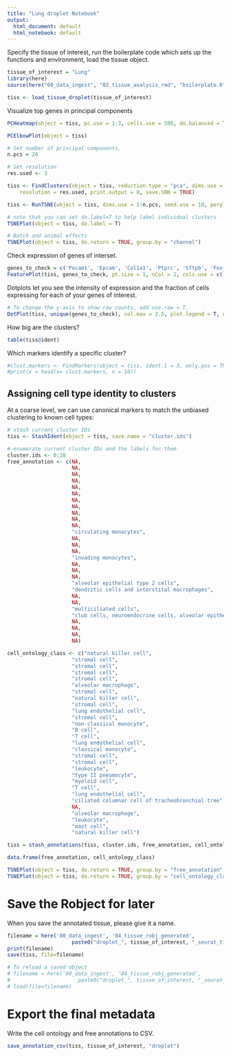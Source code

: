 ```yaml
---
title: "Lung droplet Notebook"
output:
  html_document: default
  html_notebook: default
---
```


Specify the tissue of interest, run the boilerplate code which sets up the functions and environment, load the tissue object.

```r
tissue_of_interest = "Lung"
library(here)
source(here("00_data_ingest", "02_tissue_analysis_rmd", "boilerplate.R"))

tiss <- load_tissue_droplet(tissue_of_interest)
```

Visualize top genes in principal components

```r
PCHeatmap(object = tiss, pc.use = 1:3, cells.use = 500, do.balanced = TRUE, label.columns = FALSE, num.genes = 8)
```

```r
PCElbowPlot(object = tiss)
```

```r
# Set number of principal components. 
n.pcs = 20
```

```r
# Set resolution 
res.used <- 3

tiss <- FindClusters(object = tiss, reduction.type = "pca", dims.use = 1:n.pcs, 
    resolution = res.used, print.output = 0, save.SNN = TRUE)
```

```r
tiss <- RunTSNE(object = tiss, dims.use = 1:n.pcs, seed.use = 10, perplexity=30)
```

```r
# note that you can set do.label=T to help label individual clusters
TSNEPlot(object = tiss, do.label = T)
```

```r
# Batch and animal effects
TSNEPlot(object = tiss, do.return = TRUE, group.by = "channel")
```

Check expression of genes of interset.

```r
genes_to_check = c('Pecam1', 'Epcam', 'Col1a1', 'Ptprc', 'Sftpb', 'Foxj1', 'Ager', 'Scgb1a1', 'Resp18', 'Calca', 'Scgb3a2', 'Pdpn', 'Wnt3a', 'Krt5', 'Cd8a', 'Cd79a', 'Klrb1c', 'Cd3e', 'Csf1r', 'Ly6c2', 'H2-Aa', 'Marco', 'Itgax', 'Mrc1', 'Cd24a', 'Cd68', 'Cx3cr1', 'Cd14', 'Itgam', 'Cd14', 'Cd19', 'Ccr2', 'Cd200r3')
FeaturePlot(tiss, genes_to_check, pt.size = 1, nCol = 2, cols.use = c('grey', 'red'))
```

Dotplots let you see the intensity of expression and the fraction of cells expressing for each of your genes of interest.

```r
# To change the y-axis to show raw counts, add use.raw = T.
DotPlot(tiss, unique(genes_to_check), col.max = 2.5, plot.legend = T, do.return = T) + coord_flip()
```

How big are the clusters?
```r
table(tiss@ident)
```

Which markers identify a specific cluster?
```r
#clust.markers <- FindMarkers(object = tiss, ident.1 = 3, only.pos = TRUE, min.pct = 0.25, thresh.use = 0.25)
#print(x = head(x= clust.markers, n = 10))
```

## Assigning cell type identity to clusters

At a coarse level, we can use canonical markers to match the unbiased clustering to known cell types:

```r
# stash current cluster IDs
tiss <- StashIdent(object = tiss, save.name = "cluster.ids")

# enumerate current cluster IDs and the labels for them
cluster.ids <- 0:28
free_annotation <- c(NA,
                     NA,
                     NA,
                     NA,
                     NA,
                     NA,
                     NA,
                     NA,
                     NA,
                     NA,
                     NA,
                     "circulating monocytes",
                     NA,
                     NA,
                     NA,
                     "invading monocytes",
                     NA,
                     NA,
                     NA,
                     "alveolar epithelial type 2 cells",
                     "dendritic cells and interstital macrophages",
                     NA,
                     NA,
                     "multiciliated cells",
                     "club cells, neuroendocrine cells, alveolar epithelial type 1 cells, and unknown cells",
                     NA,
                     NA,
                     NA,
                     NA)

cell_ontology_class <- c("natural killer cell",
                     "stromal cell",
                     "stromal cell",
                     "stromal cell",
                     "stromal cell",
                     "alveolar macrophage",
                     "stromal cell",
                     "natural killer cell",
                     "stromal cell",
                     "lung endothelial cell",
                     "stromal cell",
                     "non-classical monocyte",
                     "B cell",
                     "T cell",
                     "lung endothelial cell",
                     "classical monocyte",
                     "stromal cell",
                     "stromal cell",
                     "leukocyte",
                     "type II pneumocyte",
                     "myeloid cell",
                     "T cell",
                     "lung endothelial cell",
                     "ciliated columnar cell of tracheobronchial tree",
                     NA,
                     "alveolar macrophage",
                     "leukocyte",
                     "mast cell",
                     "natural killer cell")

tiss = stash_annotations(tiss, cluster.ids, free_annotation, cell_ontology_class)
```

```r
data.frame(free_annotation, cell_ontology_class)
```


```r
TSNEPlot(object = tiss, do.return = TRUE, group.by = "free_annotation", do.label = T, no.legend = T)
TSNEPlot(object = tiss, do.return = TRUE, group.by = "cell_ontology_class", do.label = T, no.legend = T)
```

# Save the Robject for later
When you save the annotated tissue, please give it a name.

```r
filename = here('00_data_ingest', '04_tissue_robj_generated', 
                     paste0("droplet_", tissue_of_interest, "_seurat_tiss.Robj"))
print(filename)
save(tiss, file=filename)
```

```r
# To reload a saved object
# filename = here('00_data_ingest', '04_tissue_robj_generated', 
#                      paste0("droplet_", tissue_of_interest, "_seurat_tiss.Robj"))
# load(file=filename)
```

# Export the final metadata


Write the cell ontology and free annotations to CSV.

```r
save_annotation_csv(tiss, tissue_of_interest, "droplet")
```
